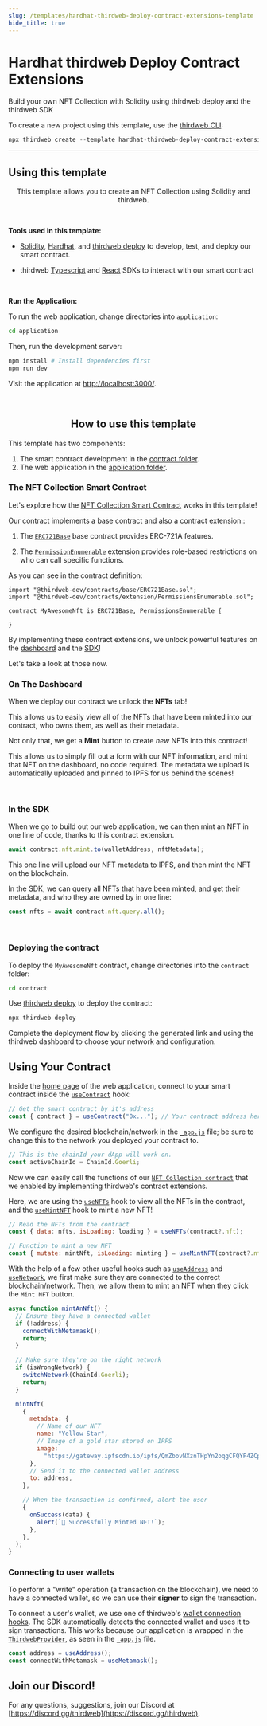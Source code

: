 ```yaml
---
slug: /templates/hardhat-thirdweb-deploy-contract-extensions-template
hide_title: true
---
```



# Hardhat thirdweb Deploy Contract Extensions

Build your own NFT Collection with Solidity using thirdweb deploy and the thirdweb SDK

To create a new project using this template, use the [thirdweb CLI](/thirdweb-cli):

```jsx
npx thirdweb create --template hardhat-thirdweb-deploy-contract-extensions
```

<div
  style={{
    display: "flex",
    flexDirection: "row",
    gap: "2%",
    marginBottom: 32,
    width: "100%",
    alignItems: "center",
    justifyContent: "center",
    marginTop: 16,
  }}
>
  <ViewCodeButton
    link="https://github.com/thirdweb-example/hardhat-thirdweb-deploy-contract-extensions"
    name="hardhat-thirdweb-deploy-contract-extensions"
  />
</div>

---

## Using this template

<p align="center">
  This template allows you to create an NFT Collection using Solidity and
  thirdweb.
</p>

<br />

<b>Tools used in this template: </b>

- [Solidity](https://docs.soliditylang.org/en/v0.8.14/), [Hardhat](https://hardhat.org/), and [thirdweb deploy](https://portal.thirdweb.com/thirdweb-cli) to develop, test, and deploy our smart contract.

- thirdweb [Typescript](https://portal.thirdweb.com/typescript) and [React](https://portal.thirdweb.com/react) SDKs to interact with our smart contract

<br />

<b>Run the Application:</b>

To run the web application, change directories into `application`:

```bash
cd application
```

Then, run the development server:

```bash
npm install # Install dependencies first
npm run dev
```

Visit the application at [http://localhost:3000/](http://localhost:3000/).

<br />

<h2 align="center">How to use this template</h2>

This template has two components:

1. The smart contract development in the [contract folder](https://github.com/thirdweb-example/hardhat-thirdweb-deploy-contract-extensions/blob/main/contract).
2. The web application in the [application folder](https://github.com/thirdweb-example/hardhat-thirdweb-deploy-contract-extensions/blob/main/application).

<h3>The NFT Collection Smart Contract</h3>

Let's explore how the [NFT Collection Smart Contract](https://github.com/thirdweb-example/hardhat-thirdweb-deploy-contract-extensions/blob/main/contract/contracts/MyAwesomeNft.sol) works in this template!

Our contract implements a base contract and also a contract extension::

1. The [`ERC721Base`](https://portal.thirdweb.com/solidity-sdk/base-contracts/erc-721/erc721base) base contract provides ERC-721A features.

2. The [`PermissionEnumerable`](https://portal.thirdweb.com/solidity-sdk/contract-extensions/permissions#permissions-enumerable) extension provides role-based restrictions on who can call specific functions.

As you can see in the contract definition:

```solidity
import "@thirdweb-dev/contracts/base/ERC721Base.sol";
import "@thirdweb-dev/contracts/extension/PermissionsEnumerable.sol";

contract MyAwesomeNft is ERC721Base, PermissionsEnumerable {

}
```

By implementing these contract extensions, we unlock powerful features on the [dashboard](https://thirdweb.com/dashboard) and the [SDK](https://portal.thirdweb.com/building-web3-apps/setting-up-the-sdk)!

Let's take a look at those now.

### On The Dashboard

When we deploy our contract we unlock the **NFTs** tab!

This allows us to easily view all of the NFTs that have been minted into our contract, who owns them, as well as their metadata.

Not only that, we get a **Mint** button to create _new_ NFTs into this contract!

This allows us to simply fill out a form with our NFT information, and mint that NFT on the dashboard, no code required. The metadata we upload is automatically uploaded and pinned to IPFS for us behind the scenes!

<br />

### In the SDK

When we go to build out our web application, we can then mint an NFT in one line of code, thanks to this contract extension.

```jsx
await contract.nft.mint.to(walletAddress, nftMetadata);
```

This one line will upload our NFT metadata to IPFS, and then mint the NFT on the blockchain.

In the SDK, we can query all NFTs that have been minted, and get their metadata, and who they are owned by in one line:

```jsx
const nfts = await contract.nft.query.all();
```

<br />

<h3>Deploying the contract</h3>

To deploy the `MyAwesomeNft` contract, change directories into the `contract` folder:

```bash
cd contract
```

Use [thirdweb deploy](https://portal.thirdweb.com/thirdweb-cli) to deploy the contract:

```bash
npx thirdweb deploy
```

Complete the deployment flow by clicking the generated link and using the thirdweb dashboard to choose your network and configuration.

## Using Your Contract

Inside the [home page](https://github.com/thirdweb-example/hardhat-thirdweb-deploy-contract-extensions/blob/main/application/pages/index.js) of the web application, connect to your smart contract inside the [`useContract`](https://portal.thirdweb.com/react/react.usecontract#usecontract-function) hook:

```jsx
// Get the smart contract by it's address
const { contract } = useContract("0x..."); // Your contract address here (from the thirdweb dashboard)
```

We configure the desired blockchain/network in the [`_app.js`](https://github.com/thirdweb-example/hardhat-thirdweb-deploy-contract-extensions/blob/main/application/pages/_app.js) file; be sure to change this to the network you deployed your contract to.

```jsx
// This is the chainId your dApp will work on.
const activeChainId = ChainId.Goerli;
```

Now we can easily call the functions of our [`NFT Collection contract`](https://github.com/thirdweb-example/hardhat-thirdweb-deploy-contract-extensions/blob/main/contract/contracts/MyAwesomeNft.sol) that we enabled by implementing thirdweb's contract extensions.

Here, we are using the [`useNFTs`](https://portal.thirdweb.com/react/react.usenfts) hook to view all the NFTs in the contract, and the [`useMintNFT`](https://portal.thirdweb.com/react/react.usemintnft) hook to mint a new NFT!

```jsx
// Read the NFTs from the contract
const { data: nfts, isLoading: loading } = useNFTs(contract?.nft);

// Function to mint a new NFT
const { mutate: mintNft, isLoading: minting } = useMintNFT(contract?.nft);
```

With the help of a few other useful hooks such as [`useAddress`](https://portal.thirdweb.com/react/react.useaddress) and [`useNetwork`](https://portal.thirdweb.com/react/react.usenetwork), we first make sure they are connected to the correct blockchain/network. Then, we allow them to mint an NFT when they click the `Mint NFT` button.

```jsx
async function mintAnNft() {
  // Ensure they have a connected wallet
  if (!address) {
    connectWithMetamask();
    return;
  }

  // Make sure they're on the right network
  if (isWrongNetwork) {
    switchNetwork(ChainId.Goerli);
    return;
  }

  mintNft(
    {
      metadata: {
        // Name of our NFT
        name: "Yellow Star",
        // Image of a gold star stored on IPFS
        image:
          "https://gateway.ipfscdn.io/ipfs/QmZbovNXznTHpYn2oqgCFQYP4ZCpKDquenv5rFCX8irseo/0.png",
      },
      // Send it to the connected wallet address
      to: address,
    },

    // When the transaction is confirmed, alert the user
    {
      onSuccess(data) {
        alert(`🚀 Successfully Minted NFT!`);
      },
    },
  );
}
```

### Connecting to user wallets

To perform a "write" operation (a transaction on the blockchain), we need to have a connected wallet, so we can use their **signer** to sign the transaction.

To connect a user's wallet, we use one of thirdweb's [wallet connection hooks](https://portal.thirdweb.com/react/category/wallet-connection). The SDK automatically detects the connected wallet and uses it to sign transactions. This works because our application is wrapped in the [`ThirdwebProvider`](https://portal.thirdweb.com/react/react.thirdwebprovider), as seen in the [`_app.js`](https://github.com/thirdweb-example/hardhat-thirdweb-deploy-contract-extensions/blob/main/application/pages/_app.js) file.

```jsx
const address = useAddress();
const connectWithMetamask = useMetamask();
```

## Join our Discord!

For any questions, suggestions, join our Discord at [https://discord.gg/thirdweb](https://discord.gg/thirdweb).
